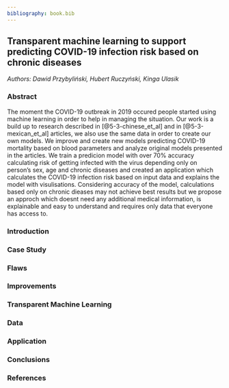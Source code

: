 ```yaml
---
bibliography: book.bib  
---
```


## Transparent machine learning to support predicting COVID-19 infection risk based on chronic diseases

*Authors: Dawid Przybyliński, Hubert Ruczyński, Kinga Ulasik*


### Abstract

The moment the COVID-19 outbreak in 2019 occured people started using machine learning in order to help in managing the situation. Our work is a build up to research described in [@5-3-chinese_et_al] and in [@5-3-mexican_et_al] articles, we also use the same data in order to create our own models. We improve and create new models predicting COVID-19 mortality based on blood parameters and analyze original models presented in the articles. We train a predicion model with over 70% accuracy calculating risk of getting infected with the virus depending only on person's sex, age and chronic diseases and created an application which calculates the COVID-19 infection risk based on input data and explains the model with visulisations. Considering accuracy of the model, calculations based only on chronic dieases may not achieve best results but we propose an approch which doesnt need any additional medical information, is explainable and easy to understand and requires only data that everyone has access to. 



### Introduction

### Case Study

### Flaws

### Improvements

### Transparent Machine Learning

### Data

### Application

### Conclusions

### References
